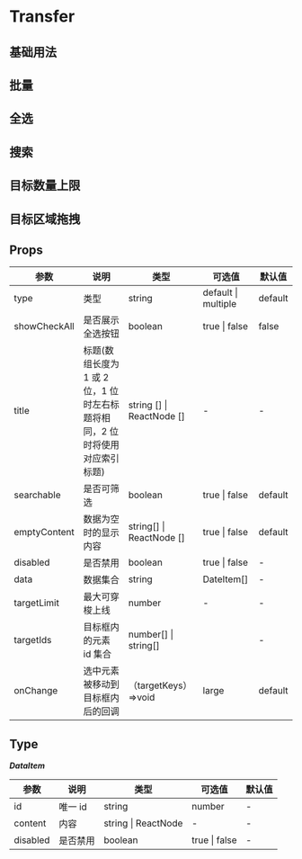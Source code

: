 # Transfer

## 基础用法


<DemoBase />

## 批量


<DemoBatch />

## 全选


<DemoCheck />

## 搜索


<DemoSearch />

## 目标数量上限


<DemoCount />

## 目标区域拖拽


<DemoArea />

## Props

| 参数         | 说明                                                                       | 类型                      | 可选值              | 默认值  |
| ------------ | -------------------------------------------------------------------------- | ------------------------- | ------------------- | ------- |
| type         | 类型                                                                       | string                    | default \| multiple | default |
| showCheckAll | 是否展示全选按钮                                                           | boolean                   | true \| false       | false   |
| title        | 标题(数组长度为 1 或 2 位，1 位时左右标题将相同，2 位时将使用对应索引标题) | string [] \| ReactNode [] | -                   | -       |
| searchable   | 是否可筛选                                                                 | boolean                   | true \| false       | default |
| emptyContent | 数据为空时的显示内容                                                       | string[] \| ReactNode []  | true \| false       | default |
| disabled     | 是否禁用                                                                   | boolean                   | true \| false       | -       |
| data         | 数据集合                                                                   | string                    | DateItem[]          | -       |
| targetLimit  | 最大可穿梭上线                                                             | number                    | -                   | -       |
| targetIds    | 目标框内的元素 id 集合                                                     | number[] \| string[]      |                     | -       |
| onChange     | 选中元素被移动到目标框内后的回调                                           | （targetKeys）=>void      | large               | default |

## Type

**_DataItem_**

| 参数     | 说明     | 类型                | 可选值        | 默认值 |
| -------- | -------- | ------------------- | ------------- | ------ |
| id       | 唯一 id  | string              | number        | -      |
| content  | 内容     | string \| ReactNode | -             | -      |
| disabled | 是否禁用 | boolean             | true \| false | -      |
